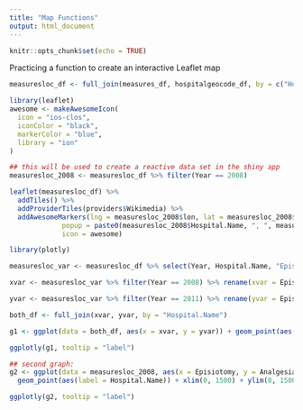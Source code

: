 ```yaml
---
title: "Map Functions"
output: html_document
---
```


```r
knitr::opts_chunk$set(echo = TRUE)
```

Practicing a function to create an interactive Leaflet map

```r
measuresloc_df <- full_join(measures_df, hospitalgeocode_df, by = c("Hospital.Name" = "Hospital"))

library(leaflet)
awesome <- makeAwesomeIcon(
  icon = "ios-clos",
  iconColor = "black",
  markerColor = "blue",
  library = "ion"
)

## this will be used to create a reactive data set in the shiny app
measuresloc_2008 <- measuresloc_df %>% filter(Year == 2008)

leaflet(measuresloc_df) %>% 
  addTiles() %>% 
  addProviderTiles(providers$Wikimedia) %>% 
  addAwesomeMarkers(lng = measuresloc_2008$lon, lat = measuresloc_2008$lat, 
             popup = paste0(measuresloc_2008$Hospital.Name, ", ", measuresloc_2008$Episiotomy), 
             icon = awesome)
```

```r
library(plotly)

measuresloc_var <- measuresloc_df %>% select(Year, Hospital.Name, "Episiotomy")

xvar <- measuresloc_var %>% filter(Year == 2008) %>% rename(xvar = Episiotomy)

yvar <- measuresloc_var %>% filter(Year == 2011) %>% rename(yvar = Episiotomy)

both_df <- full_join(xvar, yvar, by = "Hospital.Name")

g1 <- ggplot(data = both_df, aes(x = xvar, y = yvar)) + geom_point(aes(label = Hospital.Name)) + xlim(0, 2000) + ylim(0, 2000) + geom_smooth()

ggplotly(g1, tooltip = "label")
```

```r
## second graph:
g2 <- ggplot(data = measuresloc_2008, aes(x = Episiotomy, y = Analgesia)) + 
  geom_point(aes(label = Hospital.Name)) + xlim(0, 1500) + ylim(0, 1500) + geom_smooth(se = F)

ggplotly(g2, tooltip = "label")
```
